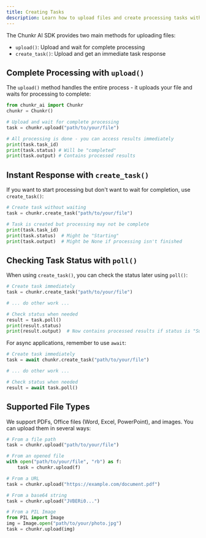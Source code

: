 ```yaml
---
title: Creating Tasks
description: Learn how to upload files and create processing tasks with Chunkr AI
---
```


The Chunkr AI SDK provides two main methods for uploading files:
- `upload()`: Upload and wait for complete processing
- `create_task()`: Upload and get an immediate task response

## Complete Processing with `upload()`

The `upload()` method handles the entire process - it uploads your file and waits for processing to complete:

<CodeGroup> 

```python Python
from chunkr_ai import Chunkr
chunkr = Chunkr()

# Upload and wait for complete processing
task = chunkr.upload("path/to/your/file")

# All processing is done - you can access results immediately
print(task.task_id)
print(task.status) # Will be "completed"
print(task.output) # Contains processed results
```

</CodeGroup>

## Instant Response with `create_task()`

If you want to start processing but don't want to wait for completion, use `create_task()`:

<CodeGroup> 

```python Python
# Create task without waiting
task = chunkr.create_task("path/to/your/file")

# Task is created but processing may not be complete
print(task.task_id)
print(task.status)  # Might be "Starting"
print(task.output)  # Might be None if processing isn't finished
```

</CodeGroup>

## Checking Task Status with `poll()`

When using `create_task()`, you can check the status later using `poll()`:

<CodeGroup> 

```python Python
# Create task immediately
task = chunkr.create_task("path/to/your/file")

# ... do other work ...

# Check status when needed
result = task.poll()
print(result.status)
print(result.output)  # Now contains processed results if status is "Succeeded"
```

</CodeGroup>

For async applications, remember to use `await`:

<CodeGroup> 

```python Python
# Create task immediately
task = await chunkr.create_task("path/to/your/file")

# ... do other work ...

# Check status when needed
result = await task.poll()
```

</CodeGroup>

## Supported File Types

We support PDFs, Office files (Word, Excel, PowerPoint), and images. You can upload them in several ways:

<CodeGroup> 

```python Python
# From a file path
task = chunkr.upload("path/to/your/file")

# From an opened file
with open("path/to/your/file", "rb") as f:
    task = chunkr.upload(f)

# From a URL
task = chunkr.upload("https://example.com/document.pdf")

# From a base64 string
task = chunkr.upload("JVBERi0...")

# From a PIL Image
from PIL import Image
img = Image.open("path/to/your/photo.jpg")
task = chunkr.upload(img)
```
</CodeGroup>
